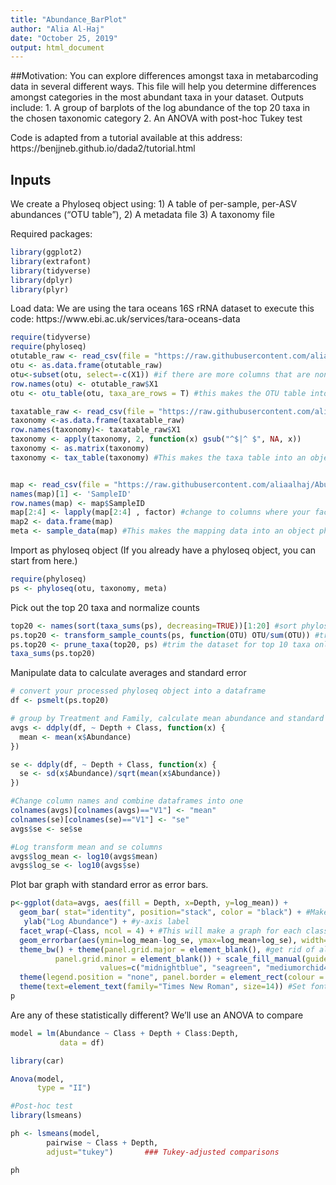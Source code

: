 ```yaml
---
title: "Abundance_BarPlot"
author: "Alia Al-Haj"
date: "October 25, 2019"
output: html_document
---
```


##Motivation:
You can explore differences amongst taxa in metabarcoding data in several different ways. This file will help you determine differences amongst categories in the most abundant taxa in your dataset.
Outputs include:
  1. A group of barplots of the log abundance of the top 20 taxa in the chosen taxonomic category
  2. An ANOVA with post-hoc Tukey test
  
Code is adapted from a tutorial available at this address: https://benjjneb.github.io/dada2/tutorial.html

## Inputs
We create a Phyloseq object using:
1) A table of per-sample, per-ASV abundances ("OTU table"), 
2) A metadata file 
3) A taxonomy file


Required packages:
```r
library(ggplot2)
library(extrafont)
library(tidyverse)
library(dplyr)
library(plyr)
```

Load data:
We are using the tara oceans 16S rRNA dataset to execute this code: https://www.ebi.ac.uk/services/tara-oceans-data
```r
require(tidyverse)
require(phyloseq)
otutable_raw <- read_csv(file = "https://raw.githubusercontent.com/aliaalhaj/Abundance_barplot/master/otu.csv")
otu <- as.data.frame(otutable_raw)
otu<-subset(otu, select=-c(X1)) #if there are more columns that are non-numeric (i.e. taxonomy) add in to the -c(). For example, if you have a column named taxonomy select=-c(X1, taxonomy).
row.names(otu) <- otutable_raw$X1
otu <- otu_table(otu, taxa_are_rows = T) #this makes the OTU table into an object pyloseq can use

taxatable_raw <- read_csv(file = "https://raw.githubusercontent.com/aliaalhaj/Abundance_barplot/master/taxa.csv")
taxonomy <-as.data.frame(taxatable_raw)
row.names(taxonomy)<- taxatable_raw$X1
taxonomy <- apply(taxonomy, 2, function(x) gsub("^$|^ $", NA, x))
taxonomy <- as.matrix(taxonomy)
taxonomy <- tax_table(taxonomy) #This makes the taxa table into an object phyloseq can use


map <- read_csv(file = "https://raw.githubusercontent.com/aliaalhaj/Abundance_barplot/master/Tara_oceans_mapping_file.csv")
names(map)[1] <- 'SampleID'
row.names(map) <- map$SampleID
map[2:4] <- lapply(map[2:4] , factor) #change to columns where your factors are
map2 <- data.frame(map)
meta <- sample_data(map) #This makes the mapping data into an object phyloseq can use

```

Import as phyloseq object (If you already have a phyloseq object, you can start from here.)
```r
require(phyloseq)
ps <- phyloseq(otu, taxonomy, meta)
```

Pick out the top 20 taxa and normalize counts
```r
top20 <- names(sort(taxa_sums(ps), decreasing=TRUE))[1:20] #sort phyloseq object by top 10 abundance taxa
ps.top20 <- transform_sample_counts(ps, function(OTU) OTU/sum(OTU)) #transform the sample counts to normalize across OTUs
ps.top20 <- prune_taxa(top20, ps) #trim the dataset for top 10 taxa only
taxa_sums(ps.top20)
```

Manipulate data to calculate averages and standard error
```r
# convert your processed phyloseq object into a dataframe
df <- psmelt(ps.top20)

# group by Treatment and Family, calculate mean abundance and standard error
avgs <- ddply(df, ~ Depth + Class, function(x) {
  mean <- mean(x$Abundance)
})

se <- ddply(df, ~ Depth + Class, function(x) {
  se <- sd(x$Abundance)/sqrt(mean(x$Abundance))
})

#Change column names and combine dataframes into one
colnames(avgs)[colnames(avgs)=="V1"] <- "mean"
colnames(se)[colnames(se)=="V1"] <- "se"
avgs$se <- se$se

#Log transform mean and se columns
avgs$log_mean <- log10(avgs$mean)
avgs$log_se <- log10(avgs$se)
```


Plot bar graph with standard error as error bars.
```r
p<-ggplot(data=avgs, aes(fill = Depth, x=Depth, y=log_mean)) +
  geom_bar( stat="identity", position="stack", color = "black") + #Makes it into a barplot. Color adds an outline on the bars.
   ylab("Log Abundance") + #y-axis label
  facet_wrap(~Class, ncol = 4) + #This will make a graph for each class in our dataframe
  geom_errorbar(aes(ymin=log_mean-log_se, ymax=log_mean+log_se), width=.2, position=position_dodge(.9)) + # add error bars
  theme_bw() + theme(panel.grid.major = element_blank(), #get rid of all of the unnecessary color, grid lines, etc.
          panel.grid.minor = element_blank()) + scale_fill_manual(guide = "legend", name = "", labels = c("DCM", "MES", "MIX", "SURF"), 
                    values=c("midnightblue", "seagreen", "mediumorchid4", "darkgoldenrod4")) + #choose fill colors
  theme(legend.position = "none", panel.border = element_rect(colour = "black", fill=NA, size=1), aspect.ratio=1) + #remove legend
  theme(text=element_text(family="Times New Roman", size=14)) #Set font type and size. You will need to import font types to use common fonts.
p
```


Are any of these statistically different? We'll use an ANOVA to compare
```r
model = lm(Abundance ~ Class + Depth + Class:Depth,
           data = df)

library(car)

Anova(model,
      type = "II")

#Post-hoc test
library(lsmeans)

ph <- lsmeans(model,
        pairwise ~ Class + Depth,
        adjust="tukey")       ### Tukey-adjusted comparisons

ph
```
